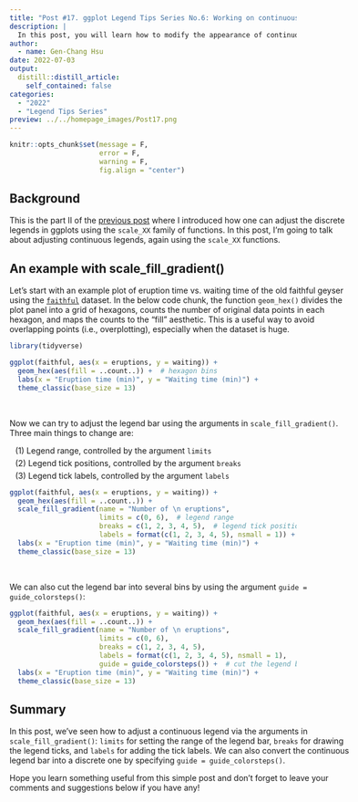 ```yaml
---
title: "Post #17. ggplot Legend Tips Series No.6: Working on continuous legends with scale_XX functions"
description: |
  In this post, you will learn how to modify the appearance of continuous legends in ggplots using `scale_XX` family of functions.
author:
  - name: Gen-Chang Hsu
date: 2022-07-03
output:
  distill::distill_article:
    self_contained: false
categories:
  - "2022"
  - "Legend Tips Series"
preview: ../../homepage_images/Post17.png
---
```


<!-- Webpage style -->
<style>
d-article a {
    color: #2780e3 !important;
    border-bottom: none !important;
}

d-article a:hover {
    color: #2780e3 !important;
    border-bottom: 2px solid !important;
}

d-byline {
    margin-left: -10% !important;
}

d-title {
    margin-left: -10%;
}

d-title h1{
    font-size: 45px;
    width: 130%;
}

d-article {
    margin-left: -10%;
}

p {
    width: 120%;
}

d-article h2 {
    width: 120%;
}

d-article h3 {
  width: 120%;
  font-size: 28px;
}

div.article-footer{
    width: 120%;
}

d-article div.sourceCode { 
    width: 120% !important;
}

d-article pre { 
    width: 120% !important;
}

div.l-body {
    width: 120% !important;
}

div.l-body img {
    margin-right: 20% !important;
}

</style>

```r
knitr::opts_chunk$set(message = F, 
                      error = F, 
                      warning = F,
                      fig.align = "center")

```

<!-- Start of the article -->

## Background

This is the part II of the [previous post](https://genchanghsu.github.io/ggGallery/posts/2022-06-09-post-16-ggplot-legend-tips-series-no5-working-on-discrete-legends-with-scalexx-functions/) where I introduced how one can adjust the discrete legends in ggplots using the `scale_XX` family of functions. In this post, I'm going to talk about adjusting continuous legends, again using the `scale_XX` functions.

## An example with scale_fill_gradient()

Let's start with an example plot of eruption time vs. waiting time of the old faithful geyser using the [`faithful`](https://stat.ethz.ch/R-manual/R-devel/library/datasets/html/faithful.html) dataset. In the below code chunk, the function `geom_hex()` divides the plot panel into a grid of hexagons, counts the number of original data points in each hexagon, and maps the counts to the "fill" aesthetic. This is a useful way to avoid overlapping points (i.e., overplotting), especially when the dataset is huge.

```r
library(tidyverse)

ggplot(faithful, aes(x = eruptions, y = waiting)) + 
  geom_hex(aes(fill = ..count..)) +  # hexagon bins 
  labs(x = "Eruption time (min)", y = "Waiting time (min)") + 
  theme_classic(base_size = 13)

```

<br>

Now we can try to adjust the legend bar using the arguments in `scale_fill_gradient()`. Three main things to change are:

<span style="display: block; margin-top: 5px; margin-left: 10px"> (1) Legend range, controlled by the argument `limits`</span>
<span style="display: block; margin-top: 5px; margin-left: 10px"> (2) Legend tick positions, controlled by the argument `breaks` </span>
<span style="display: block; margin-top: 5px; margin-left: 10px"> (3) Legend tick labels, controlled by the argument `labels` </span>

```r
ggplot(faithful, aes(x = eruptions, y = waiting)) + 
  geom_hex(aes(fill = ..count..)) +
  scale_fill_gradient(name = "Number of \n eruptions",
                      limits = c(0, 6),  # legend range
                      breaks = c(1, 2, 3, 4, 5),  # legend tick positions
                      labels = format(c(1, 2, 3, 4, 5), nsmall = 1)) +  # legend tick labels
  labs(x = "Eruption time (min)", y = "Waiting time (min)") + 
  theme_classic(base_size = 13)

```

<br>

We can also cut the legend bar into several bins by using the argument `guide = guide_colorsteps()`:

```r
ggplot(faithful, aes(x = eruptions, y = waiting)) + 
  geom_hex(aes(fill = ..count..)) +
  scale_fill_gradient(name = "Number of \n eruptions",
                      limits = c(0, 6),  
                      breaks = c(1, 2, 3, 4, 5),  
                      labels = format(c(1, 2, 3, 4, 5), nsmall = 1),
                      guide = guide_colorsteps()) +  # cut the legend bar into bins
  labs(x = "Eruption time (min)", y = "Waiting time (min)") + 
  theme_classic(base_size = 13)

```

## Summary

In this post, we've seen how to adjust a continuous legend via the arguments in `scale_fill_gradient()`: `limits` for setting the range of the legend bar, `breaks` for drawing the legend ticks, and `labels` for adding the tick labels. We can also convert the continuous legend bar into a discrete one by specifying `guide = guide_colorsteps()`. 

Hope you learn something useful from this simple post and don't forget to leave your comments and suggestions below if you have any!



